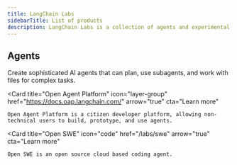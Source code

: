 ```yaml
---
title: LangChain Labs
sidebarTitle: List of products
description: LangChain Labs is a collection of agents and experimental AI products.
---
```


## Agents

<Columns cols={3}>
  <Card
  title="Deep Agents"
  icon="brain"
  href="/labs/deep-agents"
  arrow="true"
  cta="Learn more"
>
    Create sophisticated AI agents that can plan, use subagents, and work with files for complex tasks.
  </Card>

  <Card
  title="Open Agent Platform"
  icon="layer-group"
  href="https://docs.oap.langchain.com/"
  arrow="true"
  cta="Learn more"
>
    Open Agent Platform is a citizen developer platform, allowing non-technical users to build, prototype, and use agents. 
  </Card>
  
  <Card
  title="Open SWE"
  icon="code"
  href="/labs/swe"
  arrow="true"
  cta="Learn more"
>
    Open SWE is an open source cloud based coding agent.
  </Card>

</Columns>
